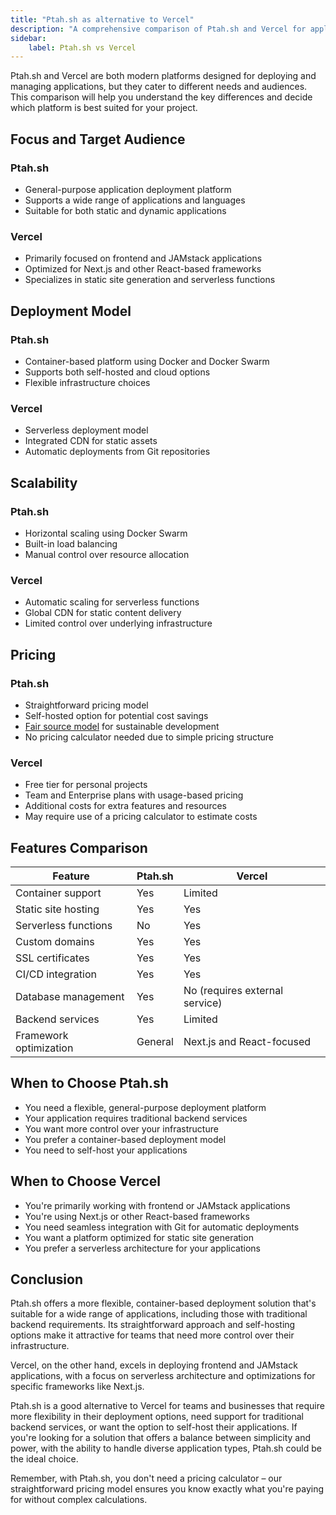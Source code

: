 ```yaml
---
title: "Ptah.sh as alternative to Vercel"
description: "A comprehensive comparison of Ptah.sh and Vercel for application deployment and management."
sidebar:
    label: Ptah.sh vs Vercel
---
```


Ptah.sh and Vercel are both modern platforms designed for deploying and managing applications, but they cater to different needs and audiences. This comparison will help you understand the key differences and decide which platform is best suited for your project.

## Focus and Target Audience

### Ptah.sh
- General-purpose application deployment platform
- Supports a wide range of applications and languages
- Suitable for both static and dynamic applications

### Vercel
- Primarily focused on frontend and JAMstack applications
- Optimized for Next.js and other React-based frameworks
- Specializes in static site generation and serverless functions

## Deployment Model

### Ptah.sh
- Container-based platform using Docker and Docker Swarm
- Supports both self-hosted and cloud options
- Flexible infrastructure choices

### Vercel
- Serverless deployment model
- Integrated CDN for static assets
- Automatic deployments from Git repositories

## Scalability

### Ptah.sh
- Horizontal scaling using Docker Swarm
- Built-in load balancing
- Manual control over resource allocation

### Vercel
- Automatic scaling for serverless functions
- Global CDN for static content delivery
- Limited control over underlying infrastructure

## Pricing

### Ptah.sh
- Straightforward pricing model
- Self-hosted option for potential cost savings
- [Fair source model](/blog/2024-08-09-we-use-fair-source/) for sustainable development
- No pricing calculator needed due to simple pricing structure

### Vercel
- Free tier for personal projects
- Team and Enterprise plans with usage-based pricing
- Additional costs for extra features and resources
- May require use of a pricing calculator to estimate costs

## Features Comparison

| Feature | Ptah.sh | Vercel |
|---------|---------|--------|
| Container support | Yes | Limited |
| Static site hosting | Yes | Yes |
| Serverless functions | No | Yes |
| Custom domains | Yes | Yes |
| SSL certificates | Yes | Yes |
| CI/CD integration | Yes | Yes |
| Database management | Yes | No (requires external service) |
| Backend services | Yes | Limited |
| Framework optimization | General | Next.js and React-focused |

## When to Choose Ptah.sh

- You need a flexible, general-purpose deployment platform
- Your application requires traditional backend services
- You want more control over your infrastructure
- You prefer a container-based deployment model
- You need to self-host your applications

## When to Choose Vercel

- You're primarily working with frontend or JAMstack applications
- You're using Next.js or other React-based frameworks
- You need seamless integration with Git for automatic deployments
- You want a platform optimized for static site generation
- You prefer a serverless architecture for your applications

## Conclusion

Ptah.sh offers a more flexible, container-based deployment solution that's suitable for a wide range of applications, including those with traditional backend requirements. Its straightforward approach and self-hosting options make it attractive for teams that need more control over their infrastructure.

Vercel, on the other hand, excels in deploying frontend and JAMstack applications, with a focus on serverless architecture and optimizations for specific frameworks like Next.js.

Ptah.sh is a good alternative to Vercel for teams and businesses that require more flexibility in their deployment options, need support for traditional backend services, or want the option to self-host their applications. If you're looking for a solution that offers a balance between simplicity and power, with the ability to handle diverse application types, Ptah.sh could be the ideal choice.

Remember, with Ptah.sh, you don't need a pricing calculator – our straightforward pricing model ensures you know exactly what you're paying for without complex calculations.

<DocsCTA />